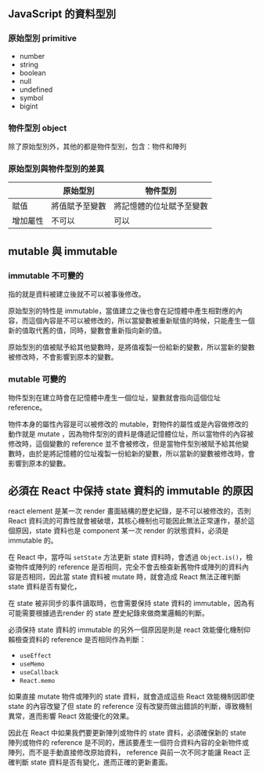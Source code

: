 ## JavaScript 的資料型別

### 原始型別 primitive

- number
- string
- boolean
- null
- undefined
- symbol
- bigint

### 物件型別 object

除了原始型別外，其他的都是物件型別，包含：物件和陣列

### 原始型別與物件型別的差異

|          | 原始型別       | 物件型別                 |
| -------- | -------------- | ------------------------ |
| 賦值     | 將值賦予至變數 | 將記憶體的位址賦予至變數 |
| 增加屬性 | 不可以         | 可以                     |

## mutable 與 immutable

### immutable 不可變的

指的就是資料被建立後就不可以被事後修改。

原始型別的特性是 immutable，當值建立之後也會在記憶體中產生相對應的內容，而這個內容是不可以被修改的，所以當變數被重新賦值的時候，只能產生一個新的值取代舊的值，同時，變數會重新指向新的值。

原始型別的值被賦予給其他變數時，是將值複製一份給新的變數，所以當新的變數被修改時，不會影響到原本的變數。

### mutable 可變的

物件型別在建立時會在記憶體中產生一個位址，變數就會指向這個位址 reference。

物件本身的屬性內容是可以被修改的 mutable，對物件的屬性或是內容做修改的動作就是 mutate ，因為物件型別的資料是傳遞記憶體位址，所以當物件的內容被修改時，這個變數的 reference 並不會被修改，但是當物件型別被賦予給其他變數時，由於是將記憶體的位址複製一份給新的變數，所以當新的變數被修改時，會影響到原本的變數。

## 必須在 React 中保持 state 資料的 immutable 的原因

react element 是某一次 render 畫面結構的歷史紀錄，是不可以被修改的，否則 React 資料流的可靠性就會被破壞，其核心機制也可能因此無法正常運作，基於這個原因，state 資料也是 component 某一次 render 的狀態資料，必須是 immutable 的。

在 React 中，當呼叫 `setState` 方法更新 state 資料時，會透過 `Object.is()`，檢查物件或陣列的 reference 是否相同，完全不會去檢查新舊物件或陣列的資料內容是否相同，因此當 state 資料被 mutate 時，就會造成 React 無法正確判斷 state 資料是否有變化，

在 state 被非同步的事件讀取時，也會需要保持 state 資料的 immutable，因為有可能需要根據過去render 的 state 歷史紀錄來做商業邏輯的判斷。

必須保持 state 資料的 immutable 的另外一個原因是則是 react 效能優化機制仰賴檢查資料的 reference 是否相同作為判斷：

- `useEffect`
- `useMemo`
- `useCallback`
- `React.memo`

如果直接 mutate 物件或陣列的 state 資料，就會造成這些 React 效能機制因即使 state 的內容改變了但 state 的 reference 沒有改變而做出錯誤的判斷，導致機制異常，進而影響 React 效能優化的效果。

因此在 React 中如果我們要更新陣列或物件的 state 資料，必須確保新的 state 陣列或物件的 reference 是不同的，應該要產生一個符合資料內容的全新物件或陣列，而不是手動直接修改原始資料， reference 與前一次不同才能讓 React 正確判斷 state 資料是否有變化，進而正確的更新畫面。
